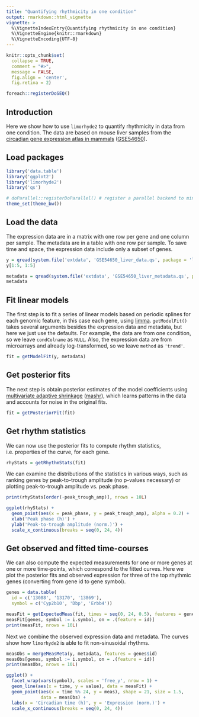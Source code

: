 ```yaml
---
title: "Quantifying rhythmicity in one condition"
output: rmarkdown::html_vignette
vignette: >
  %\VignetteIndexEntry{Quantifying rhythmicity in one condition}
  %\VignetteEngine{knitr::rmarkdown}
  %\VignetteEncoding{UTF-8}
---
```


```r
knitr::opts_chunk$set(
  collapse = TRUE,
  comment = "#>",
  message = FALSE,
  fig.align = 'center',
  fig.retina = 2)

foreach::registerDoSEQ()
```

## Introduction

Here we show how to use `limorhyde2` to quantify rhythmicity in data from one condition. The data are based on mouse liver samples from the [circadian gene expression atlas in mammals](https://doi.org/10.1073/pnas.1408886111) ([GSE54650](https://www.ncbi.nlm.nih.gov/geo/query/acc.cgi?acc=GSE54650)).

## Load packages

```r
library('data.table')
library('ggplot2')
library('limorhyde2')
library('qs')

# doParallel::registerDoParallel() # register a parallel backend to minimize runtime
theme_set(theme_bw())
```

## Load the data

The expression data are in a matrix with one row per gene and one column per sample. The metadata are in a table with one row per sample. To save time and space, the expression data include only a subset of genes.

```r
y = qread(system.file('extdata', 'GSE54650_liver_data.qs', package = 'limorhyde2'))
y[1:5, 1:5]

metadata = qread(system.file('extdata', 'GSE54650_liver_metadata.qs', package = 'limorhyde2'))
metadata
```

## Fit linear models

The first step is to fit a series of linear models based on periodic splines for each genomic feature, in this case each gene, using [limma](https://doi.org/doi:10.18129/B9.bioc.limma). `getModelFit()` takes several arguments besides the expression data and metadata, but here we just use the defaults. For example, the data are from one condition, so we leave `condColname` as `NULL`. Also, the expression data are from microarrays and already log-transformed, so we leave `method` as `'trend'`.

```r
fit = getModelFit(y, metadata)
```

## Get posterior fits

The next step is obtain posterior estimates of the model coefficients using [multivariate adaptive shrinkage](https://doi.org/10.1038/s41588-018-0268-8) ([mashr](https://stephenslab.github.io/mashr/index.html)), which learns patterns in the data and accounts for noise in the original fits.

```r
fit = getPosteriorFit(fit)
```

## Get rhythm statistics

We can now use the posterior fits to compute rhythm statistics, i.e. properties of the curve, for each gene. 

```r
rhyStats = getRhythmStats(fit)
```

We can examine the distributions of the statistics in various ways, such as ranking genes by peak-to-trough amplitude (no p-values necessary) or plotting peak-to-trough amplitude vs. peak phase.

```r
print(rhyStats[order(-peak_trough_amp)], nrows = 10L)

ggplot(rhyStats) +
  geom_point(aes(x = peak_phase, y = peak_trough_amp), alpha = 0.2) +
  xlab('Peak phase (h)') +
  ylab('Peak-to-trough amplitude (norm.)') +
  scale_x_continuous(breaks = seq(0, 24, 4))
```

## Get observed and fitted time-courses

We can also compute the expected measurements for one or more genes at one or more time-points, which correspond to the fitted curves. Here we plot the posterior fits and observed expression for three of the top rhythmic genes (converting from gene id to gene symbol).

```r
genes = data.table(
  id = c('13088', '13170', '13869'),
  symbol = c('Cyp2b10', 'Dbp', 'Erbb4'))

measFit = getExpectedMeas(fit, times = seq(0, 24, 0.5), features = genes$id)
measFit[genes, symbol := i.symbol, on = .(feature = id)]
print(measFit, nrows = 10L)
```

Next we combine the observed expression data and metadata. The curves show how `limorhyde2` is able to fit non-sinusoidal rhythms.

```r
measObs = mergeMeasMeta(y, metadata, features = genes$id)
measObs[genes, symbol := i.symbol, on = .(feature = id)]
print(measObs, nrows = 10L)

ggplot() +
  facet_wrap(vars(symbol), scales = 'free_y', nrow = 1) +
  geom_line(aes(x = time, y = value), data = measFit) +
  geom_point(aes(x = time %% 24, y = meas), shape = 21, size = 1.5,
             data = measObs) +
  labs(x = 'Circadian time (h)', y = 'Expression (norm.)') +
  scale_x_continuous(breaks = seq(0, 24, 4))
```

